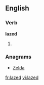 ==English==

===Verb===
'''lazed'''

# {{en-past of|laze}}

===Anagrams===
* [[Zelda#English|Zelda]]

[[fr:lazed]]
[[vi:lazed]]